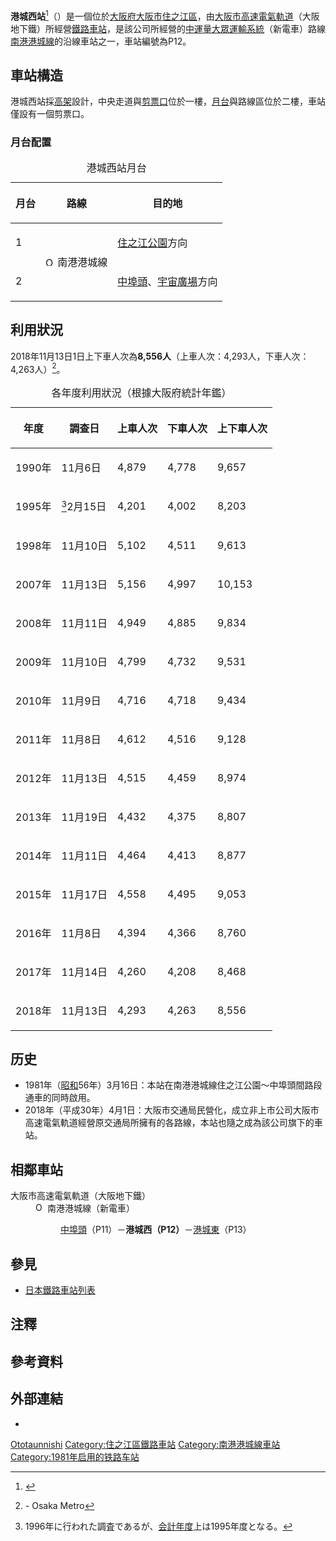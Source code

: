 {{NoteTA |G1=Railway |G2=Transport
|T=zh-hans:港城西站;zh-hk:港城西站;zh-tw:港城西車站;
|1=zh-hans:港城西站;zh-hk:港城西站;zh-tw:港城西車站;
}}
{{日本車站資訊
|公司色 = #33328b
|文字色 =
|站名 = 港城西站
|圖片 = Osaka Port Town West sta 001.jpg
|pxl =
|圖片說明 = 車站外觀{{更新|1=圖片|time=2020-06-28T16:41:48+00:00}}
|日文原名 = ポートタウン西
|平假名 = ポートタウンにし
|羅馬拼音 =  Port Town-nishi
|電報略號 =
|所在地 = {{JPN}}[[大阪府|大阪府]][[大阪市|大阪市]][[住之江區|住之江區]]南港中3丁目2番68號
|車站構造 = [[高架車站|高架車站]]
|月台配置 = 1面2線 [[島式月台|島式月台]]
|啟用年月日 = 1981年3月16日
|廢站年月日 =
|乘客人數 = 4,432
|上下車人次 = 8,807
|統計年度 = 2013年
|轉車 = 
|adjacent = {{Adjacent stations|system=大阪市高速電氣軌道|line=P|left=中埠頭|right=港城東|note-left=P11<br />0.7km|note-mid={{車站編號s|#00a0de|#fff|P12}}<br />距離[[宇宙廣場站|宇宙廣場]]2.0km|note-right=P13<br />0.5km}}
}}
'''港城西站'''<ref>{{cite web|url=https://www.kansai-airport.or.jp/sites/all/themes/kix/documents/tw/access/train/pdf/tw-map2-osaka3.pdf|title=路線圖|publisher=大阪市高速電氣軌道|access-date=2020-05-28|archive-date=2018-07-26|archive-url=https://web.archive.org/web/20180726170115/https://www.kansai-airport.or.jp/sites/all/themes/kix/documents/tw/access/train/pdf/tw-map2-osaka3.pdf|dead-url=no}}</ref>（{{jpn|j=ポートタウン西駅|hg=ポートタウンにしえき|rm=Pōtotaun-nishi eki|f=y}}）是一個位於[[大阪府|大阪府]][[大阪市|大阪市]][[住之江區|住之江區]]，由[[大阪市高速電氣軌道|大阪市高速電氣軌道]]（大阪地下鐵）所經營[[鐵路車站|鐵路車站]]，是該公司所經營的{{link-en|自動導引捷運系統|Automated guideway transit|自動導引}}[[中運量大眾運輸系統|中運量大眾運輸系統]]（新電車）路線[[南港港城線|南港港城線]]的沿線車站之一，車站編號為P12。

==車站構造 ==
港城西站採[[高架車站|高架]]設計，中央走道與[[剪票口|剪票口]]位於一樓，[[月台|月台]]與路線區位於二樓，車站僅設有一個剪票口。

=== 月台配置 ===
{| class="wikitable"
|+ 港城西站月台
|-
!月台!!路線!!目的地
|-
! 1
|rowspan=2| [[File:Osaka_Metro_Nanko_Port_Town_line_symbol.svg|15px]] 南港港城線
| [[住之江公園站|住之江公園]]方向
|-
! 2
| [[中埠頭站_(大阪府)|中埠頭]]、[[宇宙廣場站|宇宙廣場]]方向
|}
== 利用狀況 ==
2018年11月13日1日上下車人次為'''8,556人'''（上車人次：4,293人，下車人次：4,263人）<ref>{{PDFlink|[https://www.osakametro.co.jp/company/library/100331_research/20181113_subway_nt.pdf 路線別乗降人員（2018年11月13日 交通調査）]}} - Osaka Metro</ref>。
{|class="wikitable" style="text-align:right"
|+各年度利用狀況（根據大阪府統計年鑑）
!年度!!調查日!!上車人次!!下車人次!!上下車人次
|-
|1990年||11月{{0}}6日
|4,879||4,778||9,657
|-
|1995年||<ref group="注">1996年に行われた調査であるが、[[会計年度|会計年度]]上は1995年度となる。</ref>2月15日
|4,201||4,002||8,203
|-
|1998年||11月10日
|5,102||4,511||9,613
|-
|2007年||11月13日
|5,156||4,997||10,153
|-
|2008年||11月11日
|4,949||4,885||9,834
|-
|2009年||11月10日
|4,799||4,732||9,531
|-
|2010年||11月{{0}}9日
|4,716||4,718||9,434
|-
|2011年||11月{{0}}8日
|4,612||4,516||9,128
|-
|2012年||11月13日
|4,515||4,459||8,974
|-
|2013年||11月19日
|4,432||4,375||8,807
|-
|2014年||11月11日
|4,464||4,413||8,877
|-
|2015年||11月17日
|4,558||4,495||9,053
|-
|2016年||11月{{0}}8日
|4,394||4,366||8,760
|-
|2017年||11月14日
|4,260||4,208||8,468
|-
|2018年||11月13日
|4,293||4,263||8,556
|}

==历史==
*1981年（[[昭和|昭和]]56年）3月16日：本站在南港港城線住之江公園～中埠頭間路段通車的同時啟用。
* 2018年（平成30年）4月1日：大阪市交通局民營化，成立非上市公司大阪市高速電氣軌道經營原交通局所擁有的各路線，本站也隨之成為該公司旗下的車站。

== 相鄰車站 ==
; 大阪市高速電氣軌道（大阪地下鐵）
: [[File:Osaka_Metro_Nanko_Port_Town_line_symbol.svg|15px]] 南港港城線（新電車）
:: [[中埠頭站_(大阪府)|中埠頭]]（P11）－'''港城西（P12）'''－[[港城東站|港城東]]（P13）
== 參見 ==
* [[日本鐵路車站列表|日本鐵路車站列表]]
== 注釋 ==
{{Reflist|group="注"}}
== 參考資料 ==
{{Reflist}}

== 外部連結 ==
* {{外部連結/大阪市高速電氣軌道車站|P12|港城西}}

{{南港港城線}}

{{DEFAULTSORT:Port Town-nishi}}
[[Category:日本鐵路車站_Po|Ototaunnishi]]
[[Category:住之江區鐵路車站|Category:住之江區鐵路車站]]
[[Category:南港港城線車站|Category:南港港城線車站]]
[[Category:1981年启用的铁路车站|Category:1981年启用的铁路车站]]

{{coord|34|37|51|N|135|25|22|E|display=title|scale:5000_region:JP_type:railwaystation}}